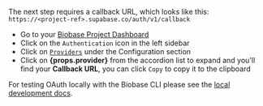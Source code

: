 The next step requires a callback URL, which looks like this: `https://<project-ref>.supabase.co/auth/v1/callback`

- Go to your [Biobase Project Dashboard](https://biobase.studio/dashboard)
- Click on the `Authentication` icon in the left sidebar
- Click on [`Providers`](https://biobase.studio/dashboard/project/_/auth/providers) under the Configuration section
- Click on **{props.provider}** from the accordion list to expand and you'll find your **Callback URL**, you can click `Copy` to copy it to the clipboard

<Admonition type="note">

For testing OAuth locally with the Biobase CLI please see the [local development docs](/docs/guides/cli/local-development#use-auth-locally).

</Admonition>
